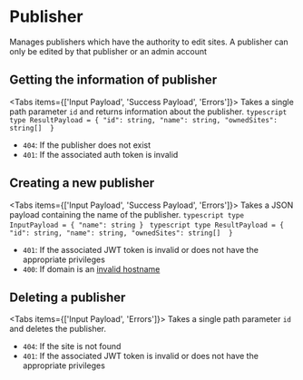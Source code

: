 
# Publisher
Manages publishers which have the authority to edit sites.
A publisher can only be edited by that publisher or an admin account 

<AuthedEndpoint/>

## Getting the information of publisher
<RouteDescription httpVerb="GET" path="/v1/publisher/:id"/>
<AccessList publisherAccess adminAccess />

<Tabs items={['Input Payload', 'Success Payload', 'Errors']}>
  <Tab>
    Takes a single path parameter `id` and 
    returns information about the publisher.
  </Tab>
  <Tab>
    ```typescript
    type ResultPayload = {
      "id": string,
      "name": string,
      "ownedSites": string[] 
    }
    ```
  </Tab>
  <Tab>
  - `404`: If the publisher does not exist 
  - `401`: If the associated auth token is invalid
  </Tab>
</Tabs>

## Creating a new publisher 
<RouteDescription httpVerb="POST" path="/v1/publisher"/>
<AccessList adminAccess />

<Tabs items={['Input Payload', 'Success Payload', 'Errors']}>
  <Tab>
    Takes a JSON payload containing the name of the publisher.
    ```typescript
    type InputPayload = {
      "name": string
    }
    ```
  </Tab>
  <Tab>
    ```typescript
    type ResultPayload = {
      "id": string,
      "name": string,
      "ownedSites": string[] 
    }
    ```
  </Tab>
  <Tab>
  - `401`: If the associated JWT token is invalid or does not have the appropriate privileges
  - `400`: If domain is an [invalid hostname](https://www.npmjs.com/package/is-valid-hostname)
  </Tab>
</Tabs>

## Deleting a publisher 
<RouteDescription httpVerb="DELETE" path="/v1/publisher/:id"/>
<AccessList adminAccess />

<Tabs items={['Input Payload', 'Errors']}>
  <Tab>
    Takes a single path parameter `id` and deletes the publisher.
  </Tab>
  <Tab>
  - `404`: If the site is not found
  - `401`: If the associated JWT token is invalid or does not have the appropriate privileges
  </Tab>
</Tabs>

